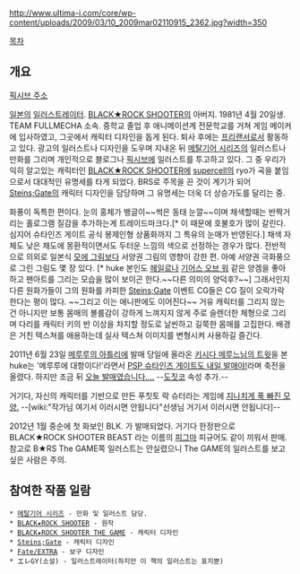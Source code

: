 http://www.ultima-i.com/core/wp-content/uploads/2009/03/10_2009mar02110915_2362.jpg?width=350

[[목차]]
== 개요 ==
[http://www.pixiv.net/member.php?id=9794 픽시브 주소]

[[일본]]의 [[일러스트레이터]]. [[BLACK★ROCK SHOOTER]]의 아버지. 1981년 4월 20일생. TEAM FULLMECHA 소속. 중학교 졸업 후 애니메이션계 전문학교를 거쳐 게임 메이커에 입사하였고, 그곳에서 캐릭터 디자인을 돕게 된다. 퇴사 후에는 [[프리랜서]]로서 활동하고 있다. 광고의 일러스트나 디자인을 도우며 지내온 뒤 [[메탈기어 시리즈]]의 일러스트나 만화를 그리며 개인적으로 블로그나 [[픽시브]]에 일러스트를 투고하고 있다. 그 중 우리가 익히 알고있는 캐릭터인 [[BLACK★ROCK SHOOTER]]에 [[supercell]]의 ryo가 곡을 붙임으로서 대대적인 유명세를 타게 되었다. BRS로 주목을 끈 것이 계기가 되어 [[Steins;Gate]]의 캐릭터 디자인을 담당하며 그 유명세는 더욱 더 상승가도를 달리는 중.

화풍이 독특한 편이다. 눈의 홍체가 뱅글이~~썩은 동태 눈깔~~이며 채색할때는 반짝거리는 홀로그램 질감을 추가하는게 트레이드마크다.[* 이 때문에 호불호가 많이 갈린다. 심지어 슈타인즈 게이트 공식 봉제인형 상품화까지 그 특유의 눈매가 반영된다.] 채색 자체도 낮은 채도에 몽환적이면서도 두터운 느낌의 색으로 선정하는 경우가 많다. 전반적으로 의외로 일본식 [[모에 그림]]보다 서양권 그림의 영향이 강한 편. 아예 서양권 극화풍으로 그린 그림도 몇 장 있다. [* huke 본인도 [[헤일로]]나 [[기어스 오브 워]] 같은 양겜을 좋아하고 팬아트를 그리는 모습을 많이 보이곤 한다.~~다른 의미의 양덕후?~~] 그래서인지 다른 원화가들이 그의 원화를 카피한 [[Steins;Gate]] 이벤트 CG들은 CG 질이 오락가락한다는 평이 많다. ~~그리고 이는 애니판에도 이어진다~~ 거유 캐릭터를 그리지 않는 건 아니지만 보통 몸매의 볼륨감이 강하게 느껴지지 않게 주로 슬렌더한 체형으로 그리며 다리를 캐릭터 키의 반 이상을 차지할 정도로 날씬하고 길쭉한 몸매를 고집한다. 배경은 거친 텍스쳐를 애용하는데 실사 텍스쳐 이미지를 변형시켜 사용하길 즐긴다.

2011년 6월 23일 [[메루루의 아틀리에]] 발매 당일에 올라온 [http://twitter.com/#!/mellco/status/83550155185455105 키시다 메루느님의 트윗]을 본 huke는 '메루루에 대항이다!'라면서 [http://twitpic.com/5f8ddv PSP 슈타인즈 게이트도 내일 발매야! ]라며 축전을 올렸다. 하지만 조금 뒤 [http://twitpic.com/5f92ot 오늘 발매였습니다….] --[[도짓코]] 속성 추가.--

거기다, 자신의 캐릭터를 기반으로 만든 푸칫토 락 슈터라는 게임에 [http://progress.egloos.com/2850966 지나치게 푹 빠진 모양.] --[wiki:"작가님 여기서 이러시면 안됩니다"선생님 거기서 이러시면 안됩니다]--

2012년 1월 중순에 첫 화보인 BLK. 가  발매되었다. 거기다 한정판으로 BLACK★ROCK SHOOTER BEAST 라는 이름의 [[피그마]] 피규어도 같이 끼워서 판매.참고로 B★RS The GAME쪽 일러스트는 안실렸으니 The GAME의 일러스트를 보고싶은 사람은 주의.
== 참여한 작품 일람 ==
 * [[메탈기어 시리즈]] - 만화 및 일러스트 담당.
 * [[BLACK★ROCK SHOOTER]] - 원작
 * [[BLACK★ROCK SHOOTER THE GAME]] - 캐릭터 디자인
 * [[Steins;Gate]] - 캐릭터 디자인
 * [[Fate/EXTRA]] - 보구 디자인
 * エレGY(소설) - 일러스트레이터(하지만 이 책의 일러스트는 표지뿐)
